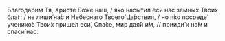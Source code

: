Благодари́м Тя́, Христе́ Бо́же на́ш, / я́ко насы́тил еси́ на́с земны́х Твои́х бла́г; / не лиши́ на́с и Небе́снаго Твоего́ Ца́рствия, / но я́ко посреде́ ученико́в Твои́х прише́л еси́, Спа́се, ми́р дая́й и́м, // прииди́ к на́м и спаси́ на́с.
